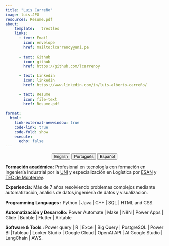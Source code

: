 ```yaml
---
title: "Luis Carreño"
image: luis.JPG
resources: Resume.pdf
about: 
    template:   trestles
    links: 
      - text: Email
        icon: envelope
        href: mailto:lcarrenoy@uni.pe
        
      - text: Github
        icon: github
        href: https://github.com/lcarrenoy
        
      - text: Linkedin
        icon: linkedin
        href: https://www.linkedin.com/in/luis-alberto-carreño/             
    
      - text: Resume
        icon: file-text
        href: Resume.pdf
        
format:
  html:
    link-external-newwindow: true        
    code-link: true 
    code-fold: show 
    execute:
      echo: false     
---
```


<center>

::: {.btn-group role="group" aria-label="About"}
<a href="about.html"> <button type="button" class="btn btn-primary me-md-2 btn-sm">English</button></a> <a href="about-pt.html"> <button type="button" class="btn btn-primary me-md-2 btn-sm">Português</button></a> <a href="about-es.html"> <button type="button" class="btn btn-primary me-md-2 btn-sm">Español</button></a>
:::

</center>

**Formación académica:** Profesional en tecnología con formación en Ingeniería Industrial por la [UNI](https://portal.uni.edu.pe/) y especialización en Logística por [ESAN](https://www.esan.edu.pe/) y [TEC de Monterrey](https://tec.mx/es?srsltid=AfmBOorDM30kLhVWh3DuqT0o6DslXO4_scGdN7Zu6TyV6ibhytGe00kd).

**Experiencia:** Más de 7 años resolviendo problemas complejos mediante automatización, análisis de datos,ingeniería de datos y visualización.

**Programming Languages :** Python \| Java \| C++ \| SQL \| HTML and CSS.

**Automatización y Desarrollo:**  Power Automate \| Make \| N8N \| Power Apps \| Glide \| Bubble \| Flutter \| Airtable 

**Software & Tools :** Power query \| R \| Excel \| Big Query \| PostgreSQL \| Power BI \|Tableau \| Looker Studio \| Google Cloud \| OpenAI API \| AI Google Studio \| LangChain \| AWS.
